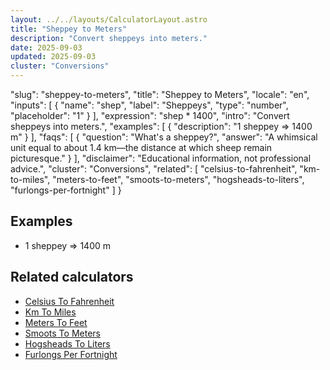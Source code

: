 ```yaml
---
layout: ../../layouts/CalculatorLayout.astro
title: "Sheppey to Meters"
description: "Convert sheppeys into meters."
date: 2025-09-03
updated: 2025-09-03
cluster: "Conversions"
---
```


  "slug": "sheppey-to-meters",
  "title": "Sheppey to Meters",
  "locale": "en",
  "inputs": [
    {
      "name": "shep",
      "label": "Sheppeys",
      "type": "number",
      "placeholder": "1"
    }
  ],
  "expression": "shep * 1400",
  "intro": "Convert sheppeys into meters.",
  "examples": [
    {
      "description": "1 sheppey ⇒ 1400 m"
    }
  ],
  "faqs": [
    {
      "question": "What's a sheppey?",
      "answer": "A whimsical unit equal to about 1.4 km—the distance at which sheep remain picturesque."
    }
  ],
  "disclaimer": "Educational information, not professional advice.",
  "cluster": "Conversions",
  "related": [
    "celsius-to-fahrenheit",
    "km-to-miles",
    "meters-to-feet",
    "smoots-to-meters",
    "hogsheads-to-liters",
    "furlongs-per-fortnight"
  ]
}

<Calculator schema={schema} />

## Examples

- 1 sheppey ⇒ 1400 m

## Related calculators

- [Celsius To Fahrenheit](/calculators/celsius-to-fahrenheit/)
- [Km To Miles](/calculators/km-to-miles/)
- [Meters To Feet](/calculators/meters-to-feet/)
- [Smoots To Meters](/calculators/smoots-to-meters/)
- [Hogsheads To Liters](/calculators/hogsheads-to-liters/)
- [Furlongs Per Fortnight](/calculators/furlongs-per-fortnight/)

